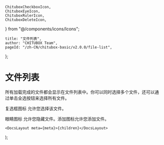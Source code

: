 	ChituboxCheckboxIcon,
	ChituboxEyeIcon,
	ChituboxRulerIcon,
	ChituboxDeleteIcon,
} from "@/components/icons/Icons";

	title: "文件列表",
	author: "CHITUBOX Team",
	pageId: "/zh-CN/chitubox-basic/v2.0.0/file-list",
};

# 文件列表

所有加载完成的文件都会显示在文件列表中。你可以同时选择多个文件，还可以通过单击全选按钮来选择所有文件。

<ImageContainer>
	<AntdImage
		src={"/images/docs/zh-CN/chitubox-basic/2.x.x/007-file-list-panel.png"}
	/>
</ImageContainer>

复选框图标 <ChituboxCheckboxIcon /> 允许您选择该文件。

眼睛图标 <ChituboxEyeIcon /> 允许您隐藏文件。添加图标允许您添加文件。

	<DocsLayout meta={meta}>{children}</DocsLayout>
);
